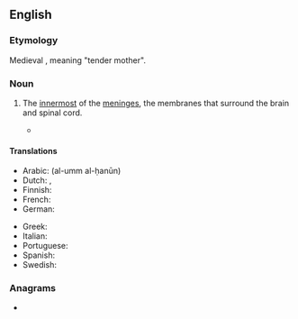 ==English==

===Etymology===
Medieval {{etyl|la|en}}, meaning "tender mother".

===Noun===
{{en-noun|head=pia mater}}
{{wikipedia}}

# {{lb|en|anatomy}} The [[innermost]] of the [[meninges]], the membranes that surround the brain and spinal cord.
#* {{quote-journal|en|year=2013|month=May-June|author=[http://www.americanscientist.org/authors/detail/charles-t-ambrose Charles T. Ambrose]
|title=[http://www.americanscientist.org/issues/feature/2013/3/alzheimerrsquos-disease-the-great-morbidity-of-the-21st-century Alzheimer’s Disease]
|volume=101|issue=3|page=200|magazine={{w|American Scientist}}
|passage=Similar studies of rats have employed four different intracranial resorbable, slow sustained release systems&mdash;&nbsp;[&hellip;]. Such a slow-release device containing angiogenic factors could be placed on the '''pia mater''' covering the cerebral cortex and tested in persons with senile dementia in long term studies.}}

====Translations====
{{trans-top|innermost of the meninges}}
* Arabic: {{t|ar|الأم الحنون}} (al-umm al-ḥanūn)
* Dutch: {{t|nl|Zacht hersenvlies}}, {{t|nl|Pia mater}}
* Finnish: {{t|fi|pehmeäkalvo}}
* French: {{t+|fr|pie-mère|f}}
* German: {{t|de|Pia mater|f}}
{{trans-mid}}
* Greek: {{t|el|χοριοειδής μήνιγξ|f}}
* Italian: {{t|it|pia madre|f}}
* Portuguese: {{t+|pt|pia-máter|f}}
* Spanish: {{t+|es|piamadre|f}}
* Swedish: {{t|sv|mjuka hjärnhinnan|c}}
{{trans-bottom}}

===Anagrams===
* {{anagrams|en|a=aaeimprt|pimarate}}